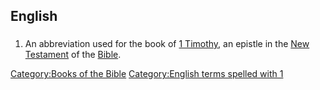 ==English==

==={{abbreviation}}===
{{infl|en|abbreviation}}

# {{biblical}} An abbreviation used for the book of [[1 Timothy]], an epistle in the [[New Testament]] of the [[Bible]].

[[Category:Books of the Bible]]
[[Category:English terms spelled with 1]]